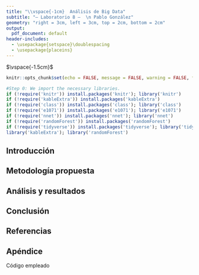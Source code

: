 ```yaml
---
title: "\\vspace{-1cm}  Análisis de Big Data"
subtitle: "— Laboratorio 8 —  \n Pablo González"
geometry: "right = 3cm, left = 3cm, top = 2cm, bottom = 2cm"
output:
  pdf_document: default
header-includes: 
  - \usepackage{setspace}\doublespacing
  - \usepackage{placeins}
---
```

$\vspace{-1.5cm}$

```r
knitr::opts_chunk$set(echo = FALSE, message = FALSE, warning = FALSE, fig.pos = 'H')
```


```r
#Step 0: We import the necessary libraries.
if (!require('knitr')) install.packages('knitr'); library('knitr')
if (!require('kableExtra')) install.packages('kableExtra')
if (!require('class')) install.packages('class'); library('class')
if (!require('e1071')) install.packages('e1071'); library('e1071')
if (!require('nnet')) install.packages('nnet'); library('nnet')
if (!require('randomForest')) install.packages('randomForest')
if (!require('tidyverse')) install.packages('tidyverse'); library('tidyverse')
library('kableExtra'); library('randomForest')
```


## Introducción


## Metodología propuesta


## Análisis y resultados


## Conclusión


## Referencias


\newpage  

## Apéndice

Código empleado

```r

```

